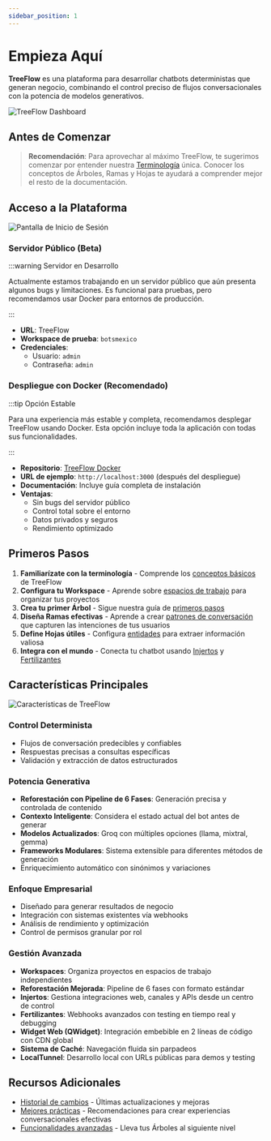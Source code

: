 ```yaml
---
sidebar_position: 1
---
```



# Empieza Aquí

**TreeFlow** es una plataforma para desarrollar chatbots deterministas que generan negocio, combinando el control preciso de flujos conversacionales con la potencia de modelos generativos.

![TreeFlow Dashboard](/img/dashboard-placeholder.svg)

## Antes de Comenzar

> **Recomendación**: Para aprovechar al máximo TreeFlow, te sugerimos comenzar por entender nuestra [Terminología](/docs/Fundamentos/Terminologia) única. Conocer los conceptos de Árboles, Ramas y Hojas te ayudará a comprender mejor el resto de la documentación.

## Acceso a la Plataforma

![Pantalla de Inicio de Sesión](/img/login-placeholder.svg)

### Servidor Público (Beta)

:::warning Servidor en Desarrollo

Actualmente estamos trabajando en un servidor público que aún presenta algunos bugs y limitaciones. Es funcional para pruebas, pero recomendamos usar Docker para entornos de producción.

:::

- **URL**: <AppUrl>TreeFlow</AppUrl>
- **Workspace de prueba**: `botsmexico`
- **Credenciales**: 
  - Usuario: `admin`
  - Contraseña: `admin`

### Despliegue con Docker (Recomendado)

:::tip Opción Estable

Para una experiencia más estable y completa, recomendamos desplegar TreeFlow usando Docker. Esta opción incluye toda la aplicación con todas sus funcionalidades.

:::

- **Repositorio**: [TreeFlow Docker](https://github.com/tu-usuario/treeflow-docker)
- **URL de ejemplo**: `http://localhost:3000` (después del despliegue)
- **Documentación**: Incluye guía completa de instalación
- **Ventajas**: 
  - Sin bugs del servidor público
  - Control total sobre el entorno
  - Datos privados y seguros
  - Rendimiento optimizado

## Primeros Pasos

1. **Familiarízate con la terminología** - Comprende los [conceptos básicos](/docs/Fundamentos/Terminologia) de TreeFlow
2. **Configura tu Workspace** - Aprende sobre [espacios de trabajo](/docs/Avanzado/Workspaces) para organizar tus proyectos
3. **Crea tu primer Árbol** - Sigue nuestra guía de [primeros pasos](/docs/Fundamentos/Empezando)
4. **Diseña Ramas efectivas** - Aprende a crear [patrones de conversación](/docs/Fundamentos/Ramas) que capturen las intenciones de tus usuarios
5. **Define Hojas útiles** - Configura [entidades](/docs/Fundamentos/Hojas) para extraer información valiosa
6. **Integra con el mundo** - Conecta tu chatbot usando [Injertos](/docs/Injertos/CanalesDeComunicacion) y [Fertilizantes](/docs/Fertilizantes)

## Características Principales

![Características de TreeFlow](/img/features-placeholder.svg)

### Control Determinista
- Flujos de conversación predecibles y confiables
- Respuestas precisas a consultas específicas
- Validación y extracción de datos estructurados

### Potencia Generativa
- **Reforestación con Pipeline de 6 Fases**: Generación precisa y controlada de contenido
- **Contexto Inteligente**: Considera el estado actual del bot antes de generar
- **Modelos Actualizados**: Groq con múltiples opciones (llama, mixtral, gemma)
- **Frameworks Modulares**: Sistema extensible para diferentes métodos de generación
- Enriquecimiento automático con sinónimos y variaciones

### Enfoque Empresarial
- Diseñado para generar resultados de negocio
- Integración con sistemas existentes vía webhooks
- Análisis de rendimiento y optimización
- Control de permisos granular por rol

### Gestión Avanzada
- **Workspaces**: Organiza proyectos en espacios de trabajo independientes
- **Reforestación Mejorada**: Pipeline de 6 fases con formato estándar
- **Injertos**: Gestiona integraciones web, canales y APIs desde un centro de control
- **Fertilizantes**: Webhooks avanzados con testing en tiempo real y debugging
- **Widget Web (QWidget)**: Integración embebible en 2 líneas de código con CDN global
- **Sistema de Caché**: Navegación fluida sin parpadeos
- **LocalTunnel**: Desarrollo local con URLs públicas para demos y testing

## Recursos Adicionales

- [Historial de cambios](/docs/changelog) - Últimas actualizaciones y mejoras
- [Mejores prácticas](/docs/Fundamentos/MejoresPracticas) - Recomendaciones para crear experiencias conversacionales efectivas
- [Funcionalidades avanzadas](/docs/Reforestacion/Introduccion) - Lleva tus Árboles al siguiente nivel
